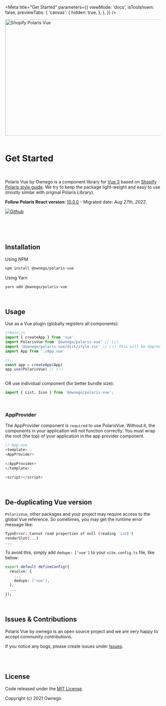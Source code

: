 
<Meta
  title="Get Started"
  parameters={{
    viewMode: 'docs',
    isToolshown: false,
    previewTabs: {
      'canvas': {
        hidden: true,
      },
    },
  }}
/>

<img src="https://github.com/ownego/polaris-vue/blob/master/public/images/banner.jpg?raw=true" alt="Shopify Polaris Vue" width="1000" height="376" />

<br/>
<br/>

# Get Started

<br/>

Polaris Vue by Ownego is a component library for [Vue 3](https://vuejs.org/) based on [Shopify Polaris style guide](https://polaris.shopify.com/). We try to keep the package light-weight and easy to use (mostly similar with original Polaris Library).

**Follow Polaris React version:** [10.0.0](https://github.com/Shopify/polaris/releases/tag/%40shopify%2Fpolaris%4010.0.0) - Migrated date: *Aug 27th, 2022*.

<a href="https://github.com/ownego/polaris-vue"><img src="https://img.shields.io/badge/github-%23121011.svg?style=for-the-badge&logo=github&logoColor=white" alt="Github"/></a>

<br/>
<br/>
<br/>

## Installation

Using NPM

```bash
npm install @ownego/polaris-vue
```

Using Yarn

```bash
yarn add @ownego/polaris-vue
```

<br/>

## Usage

Use as a Vue plugin (globally registers all components):

```js
//main.js
import { createApp } from 'vue'
import PolarisVue from '@ownego/polaris-vue' // (✓)
import '@ownego/polaris-vue/dist/style.css' // (✓) This will be deprecated in the future, right after Vue 3 supports css injections.
import App from './App.vue'

//...
const app = createApp(App)
app.use(PolarisVue) // (✓)
...
```

OR use individual component (for better bundle size):

```js
import { List, Icon } from '@ownego/polaris-vue';
```

<br/>

### **AppProvider**
The AppProvider component is `required` to use PolarisVue. Without it, the components in your application will not function correctly. You must wrap the root (the top) of your application in the app provider component.

```javascript
// App.vue
<template>
<AppProvider>
  ...
</AppProvider>
</template>

<script></script>
```

<br/>

## De-duplicating Vue version

`PolarisVue`, other packages and your project may require access to the global Vue reference. So sometimes, you may get the runtime error message like:

```bash
TypeError: Cannot read properties of null (reading 'isCE')
renderSlot(...)
...
```

To avoid this, simply add `dedupe: ['vue']` to your `vite.config.ts` file, like below:

```bash
export default defineConfig({
  resolve: {
    ...
    dedupe: ['vue'],
  },
  ...
});
```

<br/>

## Issues & Contributions

Polaris Vue by ownego is an open source project and we are very happy to accept community contributions.

If you notice any bugs, please create issues under [Issues](https://github.com/ownego/polaris-vue/issues).

<br/>
<br/>

## License

Code released under the  [MIT License](https://github.com/ownego/polaris-vue/LICENSE).

Copyright (c) 2021 Ownego
